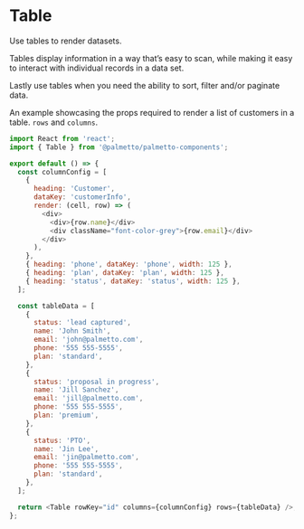 
<Meta title="Components/Table/Codesandbox" />

# Table

Use tables to render datasets.

Tables display information in a way that’s easy to scan, while making it easy to interact with individual records in a data set.

Lastly use tables when you need the ability to sort, filter and/or paginate data.

An example showcasing the props required to render a list of customers in a table. `rows` and `columns`.

```js codesandbox=palmetto-components
import React from 'react';
import { Table } from '@palmetto/palmetto-components';

export default () => {
  const columnConfig = [
    {
      heading: 'Customer',
      dataKey: 'customerInfo',
      render: (cell, row) => (
        <div>
          <div>{row.name}</div>
          <div className="font-color-grey">{row.email}</div>
        </div>
      ),
    },
    { heading: 'phone', dataKey: 'phone', width: 125 },
    { heading: 'plan', dataKey: 'plan', width: 125 },
    { heading: 'status', dataKey: 'status', width: 125 },
  ];

  const tableData = [
    {
      status: 'lead captured',
      name: 'John Smith',
      email: 'john@palmetto.com',
      phone: '555 555-5555',
      plan: 'standard',
    },
    {
      status: 'proposal in progress',
      name: 'Jill Sanchez',
      email: 'jill@palmetto.com',
      phone: '555 555-5555',
      plan: 'premium',
    },
    {
      status: 'PTO',
      name: 'Jin Lee',
      email: 'jin@palmetto.com',
      phone: '555 555-5555',
      plan: 'standard',
    },
  ];

  return <Table rowKey="id" columns={columnConfig} rows={tableData} />;
};
```
